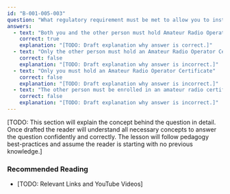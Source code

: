 ```yaml
---
id: "B-001-005-003"
question: "What regulatory requirement must be met to allow you to install an amateur radio transmitter on behalf of another person?"
answers:
  - text: "Both you and the other person must hold Amateur Radio Operator Certificates"
    correct: true
    explanation: "[TODO: Draft explanation why answer is correct.]"
  - text: "Only the other person must hold an Amateur Radio Operator Certificate"
    correct: false
    explanation: "[TODO: Draft explanation why answer is incorrect.]"
  - text: "Only you must hold an Amateur Radio Operator Certificate"
    correct: false
    explanation: "[TODO: Draft explanation why answer is incorrect.]"
  - text: "The other person must be enrolled in an amateur radio certification course"
    correct: false
    explanation: "[TODO: Draft explanation why answer is incorrect.]"
---
```


[TODO: This section will explain the concept behind the question in detail. Once drafted the reader will understand all necessary concepts to answer the question confidently and correctly. The lesson will follow pedagogy best-practices and assume the reader is starting with no previous knowledge.]

### Recommended Reading

- [TODO: Relevant Links and YouTube Videos]
